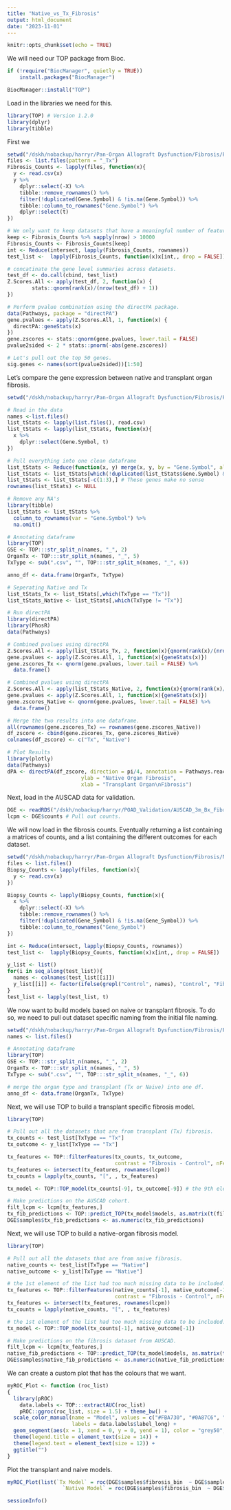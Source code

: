 ```yaml
---
title: "Native_vs_Tx_Fibrosis"
output: html_document
date: "2023-11-01"
---
```


```r
knitr::opts_chunk$set(echo = TRUE)
```

We will need our TOP package from Bioc.
```r
if (!require("BiocManager", quietly = TRUE))
    install.packages("BiocManager")

BiocManager::install("TOP")
```

Load in the libraries we need for this.
```r
library(TOP) # Version 1.2.0
library(dplyr)
library(tibble)
```

First we 
```r
setwd("/dskh/nobackup/harryr/Pan-Organ Allograft Dysfunction/Fibrosis/Processed_Datasets")
files <- list.files(pattern = "_Tx")
Fibrosis_Counts <- lapply(files, function(x){
  y <- read.csv(x) 
  y %>%
    dplyr::select(-X) %>%
    tibble::remove_rownames() %>%
    filter(!duplicated(Gene.Symbol) & !is.na(Gene.Symbol)) %>%
    tibble::column_to_rownames("Gene.Symbol") %>%
    dplyr::select(t)
})

# We only want to keep datasets that have a meaningful number of features.
keep <- Fibrosis_Counts %>% sapply(nrow) > 10000 
Fibrosis_Counts <- Fibrosis_Counts[keep]
int <- Reduce(intersect, lapply(Fibrosis_Counts, rownames))
test_list <-  lapply(Fibrosis_Counts, function(x)x[int,, drop = FALSE])

# concatinate the gene level summaries across datasets.
test_df <- do.call(cbind, test_list)
Z.Scores.All <- apply(test_df, 2, function(x) {
        stats::qnorm(rank(x)/(nrow(test_df) + 1))
})

# Perform pvalue combination using the directPA package.
data(Pathways, package = "directPA")
gene.pvalues <- apply(Z.Scores.All, 1, function(x) {
  directPA::geneStats(x)
})
gene.zscores <- stats::qnorm(gene.pvalues, lower.tail = FALSE)
pvalue2sided <- 2 * stats::pnorm(-abs(gene.zscores))

# Let's pull out the top 50 genes.
sig.genes <- names(sort(pvalue2sided))[1:50]
```

Let's compare the gene expression between native and transplant organ fibrosis.
```r
setwd("/dskh/nobackup/harryr/Pan-Organ Allograft Dysfunction/Fibrosis/Processed_Datasets")

# Read in the data
names <-list.files()
list_tStats <- lapply(list.files(), read.csv)
list_tStats <- lapply(list_tStats, function(x){
  x %>%
    dplyr::select(Gene.Symbol, t)
})

# Pull everything into one clean dataframe
list_tStats <- Reduce(function(x, y) merge(x, y, by = "Gene.Symbol", all = TRUE), list_tStats)
list_tStats <- list_tStats[which(!duplicated(list_tStats$Gene.Symbol) & !is.na(list_tStats$Gene.Symbol)), ]
list_tStats <- list_tStats[-c(1:3),] # These genes make no sense
rownames(list_tStats) <- NULL

# Remove any NA's
library(tibble)
list_tStats <- list_tStats %>%
  column_to_rownames(var = "Gene.Symbol") %>%
  na.omit()

# Annotating dataframe
library(TOP)
GSE <- TOP:::str_split_n(names, "_", 2)
OrganTx <- TOP:::str_split_n(names, "_", 5)
TxType <- sub(".csv", "", TOP:::str_split_n(names, "_", 6))

anno_df <- data.frame(OrganTx, TxType)

# Seperating Native and Tx
list_tStats_Tx <- list_tStats[,which(TxType == "Tx")]
list_tStats_Native <- list_tStats[,which(TxType != "Tx")]

# Run directPA
library(directPA)
library(PhosR)
data(Pathways)

# Combined pvalues using directPA
Z.Scores.All <- apply(list_tStats_Tx, 2, function(x){qnorm(rank(x)/(nrow(list_tStats_Tx)+1))})
gene.pvalues <- apply(Z.Scores.All, 1, function(x){geneStats(x)})
gene.zscores_Tx <- qnorm(gene.pvalues, lower.tail = FALSE) %>%
  data.frame()

# Combined pvalues using directPA
Z.Scores.All <- apply(list_tStats_Native, 2, function(x){qnorm(rank(x)/(nrow(list_tStats_Native)+1))})
gene.pvalues <- apply(Z.Scores.All, 1, function(x){geneStats(x)})
gene.zscores_Native <- qnorm(gene.pvalues, lower.tail = FALSE) %>%
  data.frame()

# Merge the two results into one dataframe.
all(rownames(gene.zscores_Tx) == rownames(gene.zscores_Native))
df_zscore <- cbind(gene.zscores_Tx, gene.zscores_Native)
colnames(df_zscore) <- c("Tx", "Native")

# Plot Results
library(plotly)
data(Pathways)
dPA <- directPA(df_zscore, direction = pi/4, annotation = Pathways.reactome, visualize = TRUE, 
                        ylab = "Native Organ Fibrosis", 
                        xlab = "Transplant Organ\nFibrosis")
```

Next, load in the AUSCAD data for validation.
```r
DGE <- readRDS("/dskh/nobackup/harryr/POAD_Validation/AUSCAD_3m_Bx_Fibrosis.Rds")
lcpm <- DGE$counts # Pull out counts.
```

We will now load in the fibrosis counts. Eventually returning a list containing a matrices of counts, and a list containing the different outcomes for each dataset.
```r
setwd("/dskh/nobackup/harryr/Pan-Organ Allograft Dysfunction/Fibrosis/Normalised_Counts/")
files <- list.files()
Biopsy_Counts <- lapply(files, function(x){
  y <- read.csv(x) 
})

Biopsy_Counts <- lapply(Biopsy_Counts, function(x){
  x %>%
    dplyr::select(-X) %>%
    tibble::remove_rownames() %>%
    filter(!duplicated(Gene_Symbol) & !is.na(Gene_Symbol)) %>%
    tibble::column_to_rownames("Gene_Symbol")
})

int <- Reduce(intersect, lapply(Biopsy_Counts, rownames))
test_list <-  lapply(Biopsy_Counts, function(x)x[int,, drop = FALSE])

y_list <- list()
for(i in seq_along(test_list)){
  names <- colnames(test_list[[i]])
  y_list[[i]] <- factor(ifelse(grepl("Control", names), "Control", "Fibrosis"))
}
test_list <- lapply(test_list, t)
```

We now want to build models based on naive or transplant fibrosis. To do so, we need to pull out dataset specific naming from the initial file naming.
```r
setwd("/dskh/nobackup/harryr/Pan-Organ Allograft Dysfunction/Fibrosis/Processed_Datasets")
names <- list.files()

# Annotating dataframe
library(TOP)
GSE <- TOP:::str_split_n(names, "_", 2)
OrganTx <- TOP:::str_split_n(names, "_", 5)
TxType <- sub(".csv", "", TOP:::str_split_n(names, "_", 6))

# merge the organ type and transplant (Tx or Naive) into one df.
anno_df <- data.frame(OrganTx, TxType)
```

Next, we will use TOP to build a transplant specific fibrosis model.
```r
library(TOP)

# Pull out all the datasets that are from transplant (Tx) fibrosis.
tx_counts <- test_list[TxType == "Tx"]
tx_outcome <- y_list[TxType == "Tx"]

tx_features <- TOP::filterFeatures(tx_counts, tx_outcome, 
                                   contrast = "Fibrosis - Control", nFeatures = 100)
tx_features <- intersect(tx_features, rownames(lcpm))
tx_counts = lapply(tx_counts, "[", , tx_features)

tx_model <- TOP::TOP_model(tx_counts[-9], tx_outcome[-9]) # the 9th element of the list had too much missing data to be included.

# Make predictions on the AUSCAD cohort. 
filt_lcpm <- lcpm[tx_features,]
tx_fib_predictions <- TOP::predict_TOP(tx_model$models, as.matrix(t(filt_lcpm)))
DGE$samples$tx_fib_predictions <- as.numeric(tx_fib_predictions)
```


Next, we will use TOP to build a native-organ fibrosis model.
```r
library(TOP)

# Pull out all the datasets that are from naive fibrosis.
native_counts <- test_list[TxType == "Native"]
native_outcome <- y_list[TxType == "Native"]

# the 1st element of the list had too much missing data to be included.
tx_features <- TOP::filterFeatures(native_counts[-1], native_outcome[-1], 
                                   contrast = "Fibrosis - Control", nFeatures = 100)
tx_features <- intersect(tx_features, rownames(lcpm))
tx_counts = lapply(native_counts, "[", , tx_features)

# the 1st element of the list had too much missing data to be included.
tx_model <- TOP::TOP_model(tx_counts[-1], native_outcome[-1])

# Make predictions on the fibrosis dataset from AUSCAD.
filt_lcpm <- lcpm[tx_features,]
native_fib_predictions <- TOP::predict_TOP(tx_model$models, as.matrix(t(filt_lcpm)))
DGE$samples$native_fib_predictions <- as.numeric(native_fib_predictions)
```
We can create a custom plot that has the colours that we want.
```r
myROC_Plot <- function (roc_list) 
{
  library(pROC)
    data.labels <- TOP:::extractAUC(roc_list)
    pROC::ggroc(roc_list, size = 1.5) + theme_bw() +
  scale_color_manual(name = "Model", values = c("#FBA730", "#0A87C6", "#FF9DA7"),
                     labels = data.labels$label_long) +
  geom_segment(aes(x = 1, xend = 0, y = 0, yend = 1), color = "grey50", linetype = "dashed") +
  theme(legend.title = element_text(size = 14)) +
  theme(legend.text = element_text(size = 12)) +
  ggtitle("")
}
```

Plot the transplant and naive models. 
```r
myROC_Plot(list(`Tx Model` = roc(DGE$samples$fibrosis_bin  ~ DGE$samples$tx_fib_predictions),
                  `Native Model` = roc(DGE$samples$fibrosis_bin  ~ DGE$samples$native_fib_predictions)))
```

```r
sessionInfo()
```



